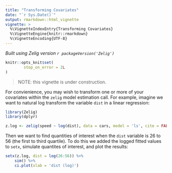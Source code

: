 ```yaml
---
title: "Transforming Covariates"
date: "`r Sys.Date()`"
output: rmarkdown::html_vignette
vignette: >
  %\VignetteIndexEntry{Transforming Covariates}
  %\VignetteEngine{knitr::rmarkdown}
  %\VignetteEncoding{UTF-8}
---
```


*Built using Zelig version `r packageVersion('Zelig')`*

```r
knitr::opts_knit$set(
        stop_on_error = 2L
)
```

> NOTE: this vignette is under construction.

For convienience, you may wish to transform one or more of your covariates within the `zelig` model estimation call. For example, imagine we want to natural log transform the variable `dist` in a linear regression:

```r
library(Zelig)
library(dplyr)

z.log <- zelig(speed ~ log(dist), data = cars, model = 'ls', cite = FALSE)
```

Then we want to find quantities of interest when the `dist` variable is 26 to
56 (the first to third quartile). To do this we added the logged fitted values 
to `setx`, simulate quantites of interest, and plot the results:

```r
setx(z.log, dist = log(26:56)) %>%
    sim() %>%
    ci.plot(xlab = 'dist (log)') 
```


